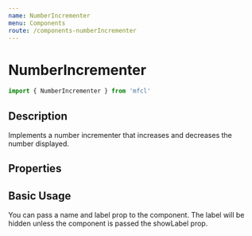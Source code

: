 ```yaml
---
name: NumberIncrementer
menu: Components
route: /components-numberIncrementer
---
```



# NumberIncrementer

```javascript
import { NumberIncrementer } from 'mfcl'
```

## Description

Implements a number incrementer that increases and decreases the number displayed.

## Properties

<Props of={NumberIncrementer} />

## Basic Usage

You can pass a name and label prop to the component. The label will be hidden unless the component is passed the showLabel prop.

<Playground>
  <div style={{ display: 'flex', flexDirection: 'column', alignItems: 'flex-start' }}>
    <NumberIncrementer />
    <span style={{ padding: '5px 0' }} />
    <NumberIncrementer showLabel />
  </div>
</Playground>

